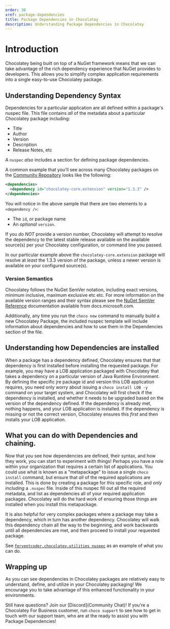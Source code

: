 ```yaml
---
order: 30
xref: package-dependencies
title: Package Dependencies in Chocolatey
description: Understanding Package Dependencies in Chocolatey
---
```


# Introduction

Chocolatey being built on top of a NuGet framework means that we can take advantage of the rich dependency experience that NuGet provides to developers. This allows you to simplify complex application requirements into a single easy-to-use Chocolatey package.

## Understanding Dependency Syntax

Dependencies for a particular application are all defined within a package's nuspec file. This file contains _all_ of the metadata about a particular Chocolatey package including:
- Title
- Author
- Version
- Description
- Release Notes, etc

A `nuspec` _also_ includes a section for defining package dependencies.

A common example that you'll see across many Chocolatey packages on the [Community Repository](https://community.chocolatey.org/packages) looks like the following:

```xml
<dependencies>
  <dependency id="chocolatey-core.extension" version="1.3.3" />
</dependencies>
```

You will notice in the above sample that there are two elements to a `<dependency />`:
-  The `id`, or package name
-  An _optional_ `version`.

If you _do NOT_ provide a version number, Chocolatey will attempt to resolve the dependency to the latest stable release available on the available source(s) per your Chocolatey configuration, or command line you passed.

In our particular example above the `chocolatey-core.extension` package will resolve at _least_ the 1.3.3 version of the package, unless a newer version is available on your configured source(s).

### Version Semantics

Chocolatey follows the NuGet SemVer notation, including exact versions, minimum inclusive, maximum exclusive etc etc. For more information on the available version ranges and their syntax please see the [NuGet SemVer Reference](https://docs.microsoft.com/en-us/nuget/concepts/package-versioning#version-ranges) documentation available from docs.microsoft.com.

Additionally, any time you run the `choco new` command to manually build a new Chocolatey Package, the included nuspec template will include information about dependencies and how to use them in the Dependencies section of the file.

## Understanding how Dependencies are installed

When a package has a dependency defined, Chocolatey ensures that that dependency is first installed before installing the requested package. For example, you may have a LOB application packaged with Chocolatey that takes a dependency on a particular version of Java Runtime Environment. By defining the specific jre package id and version this LOB application requires, you need only worry about issuing a `choco install LOB -y` command on your target system, and Chocolatey will first check if the dependency is installed, and whether it needs to be upgraded based on the version of the dependency defined. If the dependency is already met, nothing happens, and your LOB application is installed. If the dependency is missing or not the correct version, Chocolatey ensures this _first_ and then installs your LOB application.

## What you can do with Dependencies and chaining.

Now that you see how dependencies are defined, their syntax, and how they work, you can start to experiment with things! Perhaps you have a role within your organization that requires a certain list of applications. You could use what is known as a "metapackage" to issue a single `choco install` command, but ensure that _all_ of the required applications are installed. This is done by creating a package for this specific role, and _only including_ a `.nuspec` file. Inside of this nuspec fill out all the required metadata, and list as dependencies all of your required application packages. Chocolatey will do the hard work of ensuring those things are installed when you install this metapackage.

It is also helpful for very complex packages where a package may take a dependency, which in turn has another dependency. Chocolatey will walk this dependency chain all the way to the beginning, and work backwards until all dependencies are met, and then proceed to install your requested package.

See [`ferventcoder.chocolatey.utilities nuspec`](https://github.com/ferventcoder/chocolatey-packages/blob/master/manual/ferventcoder.chocolatey.utilities/ferventcoder.chocolatey.utilities.nuspec) as an example of what you can do.

## Wrapping up

As you can see dependencies in Chocolatey packages are relatively easy to understand, define, and utilize in your Chocolatey packaging! We encourage you to take advantage of this enhanced functionality in your environments.

Still have questions?  Join our [Discord](Community Chat)! If you're a Chocolatey For Business customer, run `choco support` to see how to get in touch with our support team, who are at the ready to assist you with Package Dependencies!
